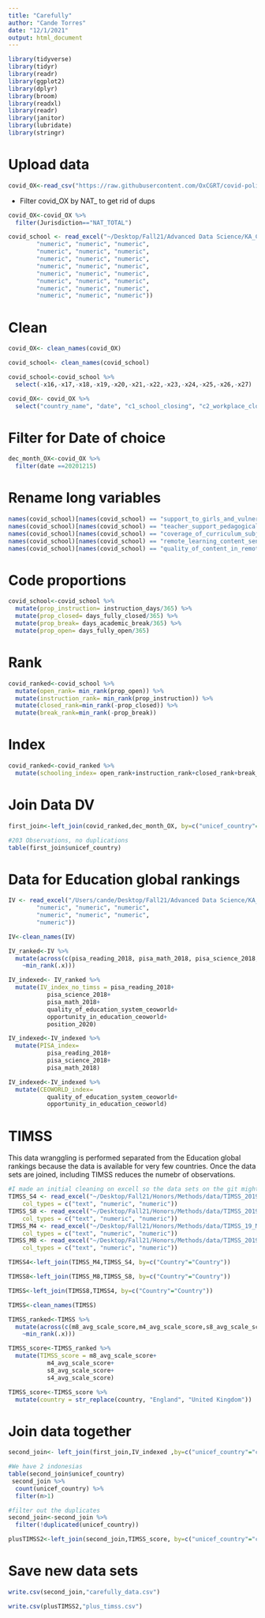 ```yaml
---
title: "Carefully"
author: "Cande Torres"
date: "12/1/2021"
output: html_document
---
```


```r
library(tidyverse)
library(tidyr)
library(readr)
library(ggplot2)
library(dplyr)
library(broom)
library(readxl)
library(readr)
library(janitor)
library(lubridate)
library(stringr)
```

# Upload data 

```r
covid_OX<-read_csv("https://raw.githubusercontent.com/OxCGRT/covid-policy-tracker/162b5cae62b14993c1f0eda850aae5ee6001fdcb/data/OxCGRT_withnotes_2020.csv")
```

- Filter covid_OX by NAT_ to get rid of dups 

```r
covid_OX<-covid_OX %>% 
  filter(Jurisdiction=="NAT_TOTAL")
```

```r
covid_school <- read_excel("~/Desktop/Fall21/Advanced Data Science/KA_CT_project/Multivariate_data_2.0.xlsx",col_types = c("text", "numeric", "numeric", 
        "numeric", "numeric", "numeric", 
        "numeric", "numeric", "numeric", 
        "numeric", "numeric", "numeric", 
        "numeric", "numeric", "numeric", 
        "numeric", "numeric", "numeric", 
        "numeric", "numeric", "numeric", 
        "numeric", "numeric", "numeric", 
        "numeric", "numeric", "numeric"))
```

# Clean

```r
covid_OX<- clean_names(covid_OX)
```

```r
covid_school<- clean_names(covid_school)
```

```r
covid_school<-covid_school %>% 
  select(-x16,-x17,-x18,-x19,-x20,-x21,-x22,-x23,-x24,-x25,-x26,-x27)
```

```r
covid_OX<- covid_OX %>% 
  select("country_name", "date", "c1_school_closing", "c2_workplace_closing", "c3_cancel_public_events", "c4_restrictions_on_gatherings", "c5_close_public_transport", "c6_stay_at_home_requirements", "c7_restrictions_on_internal_movement", "c8_international_travel_controls", "e1_income_support", "e2_debt_contract_relief", "e3_fiscal_measures", "e4_international_support", "h1_public_information_campaigns", "h2_testing_policy", "h3_contact_tracing", "h4_emergency_investment_in_healthcare", "h5_investment_in_vaccines","h6_facial_coverings","h7_vaccination_policy", "h8_protection_of_elderly_people", "confirmed_cases", "confirmed_deaths", "stringency_index", "government_response_index", "economic_support_index")
```

# Filter for Date of choice

```r
dec_month_OX<-covid_OX %>% 
  filter(date ==20201215)
```

# Rename long variables

```r
names(covid_school)[names(covid_school) == "support_to_girls_and_vulnerable_groups_children_with_disabilities_children_on_the_move_etc"] <- "Support_vulnerable"
names(covid_school)[names(covid_school) == "teacher_support_pedagogical_psychosocial_financial_etc"] <- "teacher_support"
names(covid_school)[names(covid_school) == "coverage_of_curriculum_subjects_and_content_planned"] <- "curriculum_coverage"
names(covid_school)[names(covid_school) == "remote_learning_content_sensitive_to_needs_of_different_groups"] <- "content_need_sensitive"
names(covid_school)[names(covid_school) == "quality_of_content_in_remote_learning_platforms"] <- "quality_remote_platform_content"
```

# Code proportions 

```r
covid_school<-covid_school %>% 
  mutate(prop_instruction= instruction_days/365) %>% 
  mutate(prop_closed= days_fully_closed/365) %>% 
  mutate(prop_break= days_academic_break/365) %>% 
  mutate(prop_open= days_fully_open/365)
```

# Rank

```r
covid_ranked<-covid_school %>% 
  mutate(open_rank= min_rank(prop_open)) %>% 
  mutate(instruction_rank= min_rank(prop_instruction)) %>% 
  mutate(closed_rank=min_rank(-prop_closed)) %>% 
  mutate(break_rank=min_rank(-prop_break))
```

# Index

```r
covid_ranked<-covid_ranked %>% 
  mutate(schooling_index= open_rank+instruction_rank+closed_rank+break_rank)
```

# Join Data DV

```r
first_join<-left_join(covid_ranked,dec_month_OX, by=c("unicef_country"="country_name"))
```

```r
#203 Observations, no duplications
table(first_join$unicef_country)
```

# Data for Education global rankings

```r
IV <- read_excel("/Users/cande/Desktop/Fall21/Advanced Data Science/KA_CT_project/Index_IV_Data_collection.xlsx",col_types = c("text", "numeric", "numeric", 
        "numeric", "numeric", "numeric", 
        "numeric", "numeric", "numeric", 
        "numeric"))
```

```r
IV<-clean_names(IV)
```

```r
IV_ranked<-IV %>% 
  mutate(across(c(pisa_reading_2018, pisa_math_2018, pisa_science_2018, quality_of_education_system_ceoworld, opportunity_in_education_ceoworld, talent_competitiveness_ranking_imd),
    ~min_rank(.x)))
```

```r
IV_indexed<- IV_ranked %>% 
  mutate(IV_index_no_timss = pisa_reading_2018+
           pisa_science_2018+
           pisa_math_2018+
           quality_of_education_system_ceoworld+
           opportunity_in_education_ceoworld+
           position_2020)
```

```r
IV_indexed<-IV_indexed %>% 
  mutate(PISA_index=
           pisa_reading_2018+
           pisa_science_2018+
           pisa_math_2018)
```

```r
IV_indexed<-IV_indexed %>% 
  mutate(CEOWORLD_index=
           quality_of_education_system_ceoworld+
           opportunity_in_education_ceoworld)
```

# TIMSS 

This data wranggling is performed separated from the Education global rankings because the data is available for very few countries. Once the data sets are joined, including TIMSS reduces the numebr of observations. 

```r
#I made an initial cleaning on excell so the data sets on the git might be slightly different form the ones on my computer. 
TIMSS_S4 <- read_excel("~/Desktop/Fall21/Honors/Methods/data/TIMSS_2019_S4.xlsx", 
    col_types = c("text", "numeric", "numeric"))
TIMSS_S8 <- read_excel("~/Desktop/Fall21/Honors/Methods/data/TIMSS_2019_S8.xlsx", 
    col_types = c("text", "numeric", "numeric"))
TIMSS_M4 <- read_excel("~/Desktop/Fall21/Honors/Methods/data/TIMSS_19_M4.xlsx", 
    col_types = c("text", "numeric", "numeric"))
TIMSS_M8 <- read_excel("~/Desktop/Fall21/Honors/Methods/data/TIMSS_2019_M8.xlsx", 
    col_types = c("text", "numeric", "numeric"))
```

```r
TIMSS4<-left_join(TIMSS_M4,TIMSS_S4, by=c("Country"="Country"))
```
```r
TIMSS8<-left_join(TIMSS_M8,TIMSS_S8, by=c("Country"="Country"))
```
```r
TIMSS<-left_join(TIMSS8,TIMSS4, by=c("Country"="Country"))
```

```r
TIMSS<-clean_names(TIMSS)
```

```r
TIMSS_ranked<-TIMSS %>% 
  mutate(across(c(m8_avg_scale_score,m4_avg_scale_score,s8_avg_scale_score,s4_avg_scale_score),
    ~min_rank(.x)))
```

```r
TIMSS_score<-TIMSS_ranked %>% 
  mutate(TIMSS_score = m8_avg_scale_score+
           m4_avg_scale_score+
           s8_avg_scale_score+
           s4_avg_scale_score)
```

```r
TIMSS_score<-TIMSS_score %>% 
  mutate(country = str_replace(country, "England", "United Kingdom"))
```

# Join data together

```r
second_join<- left_join(first_join,IV_indexed ,by=c("unicef_country"="country"))
```

```r
#We have 2 indonesias
table(second_join$unicef_country)
 second_join %>% 
  count(unicef_country) %>% 
  filter(n>1)
```
```r
#filter out the duplicates
second_join<-second_join %>% 
  filter(!duplicated(unicef_country))
```

```r
plusTIMSS2<-left_join(second_join,TIMSS_score, by=c("unicef_country"="country"))
```

# Save new data sets

```r
write.csv(second_join,"carefully_data.csv")
```

```r
write.csv(plusTIMSS2,"plus_timss.csv")
```

